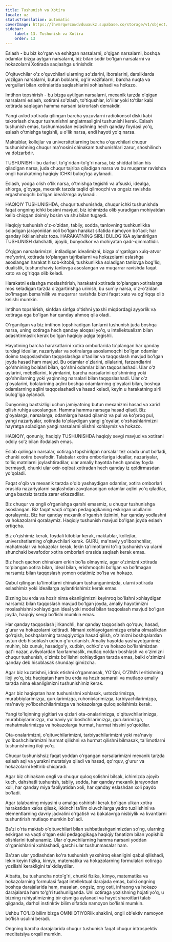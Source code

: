 ```yaml
---
title: Tushunish va Xotira
locale: uz
statusTranslation: automatic
coverImage: https://lhvmrqwrcowdvduuaukz.supabase.co/storage/v1/object/public/strapi-uploads/small_cover-educacion-fundamental.webp-2d51a7828a2b1309555be27f7e2a61a0.webp
sidebar:
    label: 13. Tushunish va Xotira
    order: 13
---
```

Eslash - bu biz ko'rgan va eshitgan narsalarni, o'qigan narsalarni, boshqa odamlar bizga aytgan narsalarni, biz bilan sodir bo'lgan narsalarni va hokazolarni Xotirada saqlashga urinishdir.

O'qituvchilar o'z o'quvchilari ularning so'zlarini, iboralarini, darsliklarda yozilgan narsalarni, butun boblarni, og'ir vazifalarni, barcha nuqta va vergullari bilan xotiralarida saqlashlarini xohlashadi va hokazo.

Imtihon topshirish - bu bizga aytilgan narsalarni, mexanik tarzda o'qigan narsalarni eslash, xotirani so'zlash, to'tiqushlar, lo'lilar yoki to'tilar kabi xotirada saqlagan hamma narsani takrorlash demakdir.

Yangi avlod xotirada qilingan barcha yozuvlarni radiokonsol diski kabi takrorlash chuqur tushunishni anglatmasligini tushunishi kerak. Eslash tushunish emas, tushunmasdan eslashning hech qanday foydasi yo'q, eslash o'tmishga tegishli, u o'lik narsa, endi hayoti yo'q narsa.

Maktablar, kollejlar va universitetlarning barcha o'quvchilari chuqur tushunishning chuqur ma'nosini chinakam tushunishlari zarur, shoshilinch va dolzarbdir.

TUSHUNISH - bu darhol, to'g'ridan-to'g'ri narsa, biz shiddat bilan his qiladigan narsa, juda chuqur tajriba qiladigan narsa va bu muqarrar ravishda ongli harakatning haqiqiy ICHKI bulog'iga aylanadi.

Eslash, yodga olish o'lik narsa, o'tmishga tegishli va afsuski, idealga, shiorga, g'oyaga, mexanik tarzda taqlid qilmoqchi va ongsiz ravishda ergashmoqchi bo'lgan idealizmga aylanadi.

HAQIQIY TUSHUNISHDA, chuqur tushunishda, chuqur ichki tushunishda faqat ongning ichki bosimi mavjud, biz ichimizda olib yuradigan mohiyatdan kelib chiqqan doimiy bosim va shu bilan tugaydi.

Haqiqiy tushunish o'z-o'zidan, tabiiy, sodda, tanlovning tushkunlikka soladigan jarayonidan xoli bo'lgan harakat sifatida namoyon bo'ladi; har qanday ikkilanishsiz toza. HARAKATNING SIRLI BULOG'IGA aylantirilgan TUSHUNISH dahshatli, ajoyib, bunyodkor va mohiyatan qadr-qimmatlidir.

O'qigan narsalarimizni, intiladigan idealimizni, bizga o'rgatilgan xulq-atvor me'yorini, xotirada to'plangan tajribalarni va hokazolarni eslashga asoslangan harakat hisob-kitobli, tushkunlikka soladigan tanlovga bog'liq, dualistik, tushunchaviy tanlovga asoslangan va muqarrar ravishda faqat xato va og'riqqa olib keladi.

Harakatni eslashga moslashtirish, harakatni xotirada to'plangan xotiralarga mos keladigan tarzda o'zgartirishga urinish, bu sun'iy narsa, o'z-o'zidan bo'lmagan bema'nilik va muqarrar ravishda bizni faqat xato va og'riqqa olib kelishi mumkin.

Imtihon topshirish, sinfdan sinfga o'tishni yaxshi miqdordagi ayyorlik va xotiraga ega bo'lgan har qanday ahmoq qila oladi.

O'rganilgan va biz imtihon topshiradigan fanlarni tushunish juda boshqa narsa, uning xotiraga hech qanday aloqasi yo'q, u intellektualizm bilan adashtirmaslik kerak bo'lgan haqiqiy aqlga tegishli.

Hayotining barcha harakatlarini xotira omborlarida to'plangan har qanday turdagi ideallar, nazariyalar va xotiralarga asoslamoqchi bo'lgan odamlar doimo taqqoslashdan taqqoslashga o'tadilar va taqqoslash mavjud bo'lgan joyda hasad ham mavjud. Bu odamlar o'zlarini, oilalarini, farzandlarini qo'shnining bolalari bilan, qo'shni odamlar bilan taqqoslashadi. Ular o'z uylarini, mebellarini, kiyimlarini, barcha narsalarini qo'shnining yoki qo'shnilarning yoki yaqinning narsalari bilan taqqoslashadi. Ular o'z g'oyalarini, bolalarining aqlini boshqa odamlarning g'oyalari bilan, boshqa odamlarning aqlini taqqoslashadi va hasad keladi, keyin u harakatning sirli bulog'iga aylanadi.

Dunyoning baxtsizligi uchun jamiyatning butun mexanizmi hasad va xarid qilish ruhiga asoslangan. Hamma hamma narsaga hasad qiladi. Biz g'oyalarga, narsalarga, odamlarga hasad qilamiz va pul va ko'proq pul, yangi nazariyalar, xotirada to'playdigan yangi g'oyalar, o'xshashlarimizni hayratga soladigan yangi narsalarni olishni xohlaymiz va hokazo.

HAQIQIY, qonuniy, haqiqiy TUSHUNISHDA haqiqiy sevgi mavjud va xotirani oddiy so'z bilan ifodalash emas.

Eslab qolingan narsalar, xotiraga topshirilgan narsalar tez orada unut bo'ladi, chunki xotira bevafodir. Talabalar xotira omborlariga ideallar, nazariyalar, to'liq matnlarni joylashtiradilar, ular amaliy hayotda hech qanday foyda bermaydi, chunki ular oxir-oqibat xotiradan hech qanday iz qoldirmasdan yo'qoladi.

Faqat o'qib va mexanik tarzda o'qib yashaydigan odamlar, xotira omborlari orasida nazariyalarni saqlashdan zavqlanadigan odamlar aqlini yo'q qiladilar, unga baxtsiz tarzda zarar etkazadilar.

Biz chuqur va ongli o'rganishga qarshi emasmiz, u chuqur tushunishga asoslangan. Biz faqat vaqti o'tgan pedagogikaning eskirgan usullarini qoralaymiz. Biz har qanday mexanik o'rganish tizimini, har qanday yodlashni va hokazolarni qoralaymiz. Haqiqiy tushunish mavjud bo'lgan joyda eslash ortiqcha.

Biz o'qishimiz kerak, foydali kitoblar kerak, maktablar, kollejlar, universitetlarning o'qituvchilari kerak. GURU, ma'naviy yo'lboshchilar, mahatmalar va hokazolar kerak, lekin ta'limotlarni to'liq tushunish va ularni shunchaki bevafodor xotira omborlari orasida saqlash kerak emas.

Biz hech qachon chinakam erkin bo'la olmaymiz, agar o'zimizni xotirada to'plangan xotira bilan, ideal bilan, erishmoqchi bo'lgan va bo'lmagan narsamiz bilan taqqoslash yomon odatimiz bo'lsa va hokazo.

Qabul qilingan ta'limotlarni chinakam tushunganimizda, ularni xotirada eslashimiz yoki ideallarga aylantirishimiz kerak emas.

Bizning bu erda va hozir nima ekanligimizni keyinroq bo'lishni xohlaydigan narsamiz bilan taqqoslash mavjud bo'lgan joyda, amaliy hayotimizni moslashishni xohlaydigan ideal yoki model bilan taqqoslash mavjud bo'lgan joyda, haqiqiy sevgi bo'lishi mumkin emas.

Har qanday taqqoslash jirkanchli, har qanday taqqoslash qo'rquv, hasad, g'urur va hokazolarni keltiradi. Nimani xohlayotganimizga erisha olmaslikdan qo'rqish, boshqalarning taraqqiyotiga hasad qilish, o'zimizni boshqalardan ustun deb hisoblash uchun g'ururlanish. Amaliy hayotda yashayotganimiz muhim, biz xunuk, hasadgo'y, xudbin, ochko'z va hokazo bo'lishimizdan qat'i nazar, avliyolardan faxrlanmaslik, mutlaq noldan boshlash va o'zimizni chuqur tushunish, o'zimiz bo'lishni xohlaydigan tarzda emas, balki o'zimizni qanday deb hisoblasak shundayligimizcha.

Agar biz kuzatishni, idrok etishni o'rganmasak, YO'Qni, O'ZIMNI eritishning iloji yo'q, biz haqiqatan ham bu erda va hozir samarali va mutlaqo amaliy tarzda nima ekanligimizni tushunishimiz kerak.

Agar biz haqiqatan ham tushunishni xohlasak, ustoziarimizga, murabbiylarimizga, gurularimizga, ruhoniylarimizga, tarbiyachilarimizga, ma'naviy yo'lboshchilarimizga va hokazolarga quloq solishimiz kerak.

Yangi to'lqinning yigitlari va qizlari ota-onalarimizga, o'qituvchilarimizga, murabbiylarimizga, ma'naviy yo'lboshchilarimizga, gurularimizga, mahatmalarimizga va hokazolarga hurmat, hurmat hissini yo'qotdilar.

Ota-onalarimizni, o'qituvchilarimizni, tarbiyachilarimizni yoki ma'naviy yo'lboshchilarimizni hurmat qilishni va hurmat qilishni bilmasak, ta'limotlarni tushunishning iloji yo'q.

Chuqur tushunishsiz faqat yoddan o'rgangan narsalarimizni mexanik tarzda eslash aql va yurakni mutatsiya qiladi va hasad, qo'rquv, g'urur va hokazolarni keltirib chiqaradi.

Agar biz chinakam ongli va chuqur quloq solishni bilsak, ichimizda ajoyib kuch, dahshatli tushunish, tabiiy, sodda, har qanday mexanik jarayondan xoli, har qanday miya faoliyatidan xoli, har qanday eslashdan xoli paydo bo'ladi.

Agar talabaning miyasini u amalga oshirishi kerak bo'lgan ulkan xotira harakatidan xalos qilsak, ikkinchi ta'lim oluvchilarga yadro tuzilishini va elementlarning davriy jadvalini o'rgatish va bakalavrga nisbiylik va kvantlarni tushuntirish mutlaqo mumkin bo'ladi.

Ba'zi o'rta maktab o'qituvchilari bilan suhbatlashganimizdan so'ng, ularning eskirgan va vaqti o'tgan eski pedagogikaga haqiqiy fanatizm bilan yopishib olishlarini tushunamiz. Ular o'quvchilarning hamma narsani yoddan o'rganishlarini xohlashadi, garchi ular tushunmasalar ham.

Ba'zan ular yodlashdan ko'ra tushunish yaxshiroq ekanligini qabul qilishadi, lekin keyin fizika, kimyo, matematika va hokazolarning formulalari xotiraga yozilishi kerakligini ta'kidlaydilar.

Albatta, bu tushuncha noto'g'ri, chunki fizika, kimyo, matematika va hokazolarning formulasi faqat intellektual darajada emas, balki ongning boshqa darajalarida ham, masalan, ongsiz, ong osti, infraong va hokazo darajalarda ham to'g'ri tushunilganda. Uni xotiraga yozishning hojati yo'q, u bizning ruhiyatimizning bir qismiga aylanadi va hayot sharoitlari talab qilganda, darhol instinktiv bilim sifatida namoyon bo'lishi mumkin.

Ushbu TO'LIQ bilim bizga OMNIIQTIYORlik shaklini, ongli ob'ektiv namoyon bo'lish usulini beradi.

Ongning barcha darajalarida chuqur tushunish faqat chuqur introspektiv meditatsiya orqali mumkin.

